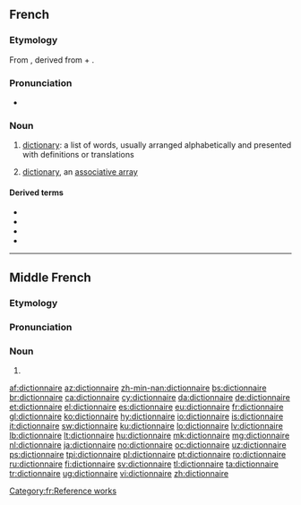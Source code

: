 {{also|Dictionnaire}}
==French==

===Etymology===
From {{etyl|ML.|fr}} {{m|la|dictiōnārium||dictionary}}, derived from {{etyl|la|fr}} {{m|la|dictiō||saying, speaking}} + {{m|la|-ārium}}.

===Pronunciation===
* {{audio-pron|Fr-un dictionnaire-fr-ouest.ogg|ipa=/dik.sjɔ.nɛʁ/|lang=fr|country=fr}}

===Noun===
{{fr-noun|m}}

# [[dictionary]]: a list of words, usually arranged alphabetically and presented with definitions or translations
# {{context|computing|lang=fr}} [[dictionary]], an [[associative array]]

====Derived terms====
* {{l/fr|dictionnairique}}
* {{l/fr|dictionnarisé}}
* {{l/fr|dictionnariser}}
* {{l/fr|dictionnariste}}

[[Category:fr:Reference works]]

----

==Middle French==

===Etymology===
{{rfe|lang=frm}}

===Pronunciation===
{{rfp|lang=frm}}

===Noun===
{{frm-noun|m}}

# {{l/en|dictionary}}

[[af:dictionnaire]]
[[az:dictionnaire]]
[[zh-min-nan:dictionnaire]]
[[bs:dictionnaire]]
[[br:dictionnaire]]
[[ca:dictionnaire]]
[[cy:dictionnaire]]
[[da:dictionnaire]]
[[de:dictionnaire]]
[[et:dictionnaire]]
[[el:dictionnaire]]
[[es:dictionnaire]]
[[eu:dictionnaire]]
[[fr:dictionnaire]]
[[gl:dictionnaire]]
[[ko:dictionnaire]]
[[hy:dictionnaire]]
[[io:dictionnaire]]
[[is:dictionnaire]]
[[it:dictionnaire]]
[[sw:dictionnaire]]
[[ku:dictionnaire]]
[[lo:dictionnaire]]
[[lv:dictionnaire]]
[[lb:dictionnaire]]
[[lt:dictionnaire]]
[[hu:dictionnaire]]
[[mk:dictionnaire]]
[[mg:dictionnaire]]
[[nl:dictionnaire]]
[[ja:dictionnaire]]
[[no:dictionnaire]]
[[oc:dictionnaire]]
[[uz:dictionnaire]]
[[ps:dictionnaire]]
[[tpi:dictionnaire]]
[[pl:dictionnaire]]
[[pt:dictionnaire]]
[[ro:dictionnaire]]
[[ru:dictionnaire]]
[[fi:dictionnaire]]
[[sv:dictionnaire]]
[[tl:dictionnaire]]
[[ta:dictionnaire]]
[[tr:dictionnaire]]
[[ug:dictionnaire]]
[[vi:dictionnaire]]
[[zh:dictionnaire]]